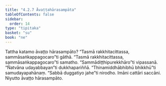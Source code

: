 ```yaml
---
title: "4.2.7 Āvaṭṭahārasampāta"
tableOfContents: false
sidebar:
  order: 14
type: "tipitaka"
basket: "su"
book: "ne"
---
```



<DynamicBreadcrumb />

<Division number="69" book="ne">

<Paragraph number="509" book="ne">
Tattha katamo āvaṭṭo hārasampāto?
</Paragraph>

<Paragraph number="510" book="ne">
“Tasmā rakkhitacittassa, sammāsaṅkappagocaro”ti gāthā. “Tasmā rakkhitacittassa, sammāsaṅkappagocaro”ti samatho. “Sammādiṭṭhipurekkhāro”ti vipassanā. “Ñatvāna udayabbayan”ti dukkhapariññā. “Thinamiddhābhibhū bhikkhū”ti samudayapahānaṃ. “Sabbā duggatiyo jahe”ti nirodho. Imāni cattāri saccāni.

</Paragraph>
</Division>

<Paragraph number="511" type="center" book="ne">
Niyutto āvaṭṭo hārasampāto.
</Paragraph>